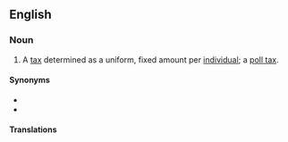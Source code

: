 ==English==
{{wikipedia}}

===Noun===
{{en-noun|head=[[head]] [[tax]]|es}}

# A [[tax]] determined as a uniform, fixed amount per [[individual]]; a [[poll tax]].

====Synonyms====
* {{l|en|capitation}}
* {{l|en|poll tax}}

====Translations====
{{trans-see|tax determined as uniform amount per individual|poll tax}}